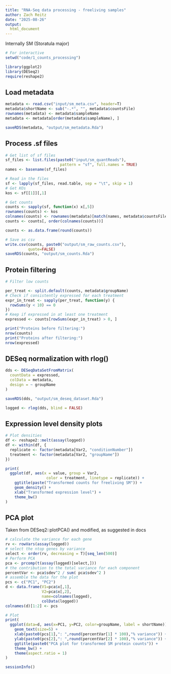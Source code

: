 ```yaml
---
title: "RNA-Seq data processing - freeliving samples"
author: Zach Reitz
date: "2025-08-26"
output:
  html_document
---
```


Internally SM (Storatula major)

```r
# For interactive
setwd("code/1_counts_processing")
```

```r
library(ggplot2)
library(DESeq2)
require(reshape2)
```


## Load metadata
```r
metadata <- read.csv("input/sm_meta.csv", header=T)
metadata$shortName <- sub("-.*", "", metadata$countsFile)
rownames(metadata) <- metadata$sampleName
metadata <- metadata[order(metadata$sampleName), ]

saveRDS(metadata, "output/sm_metadata.Rda")
```


## Process .sf files
```r
# Get list of sf files
sf_files <- list.files(paste0("input/sm_quantReads"),
                        pattern = "sf", full.names = TRUE)
names <- basename(sf_files)

# Read in the files
sf <- lapply(sf_files, read.table, sep = "\t", skip = 1)
# Get KOs
kos <- sf[[1]][,1]

# Get counts
counts <- sapply(sf, function(x) x[,5])
rownames(counts) <- kos
colnames(counts) <- rownames(metadata)[match(names, metadata$countsFile)]
counts <- counts[, order(colnames(counts))]

counts <- as.data.frame(round(counts))

# Save as csv
write.csv(counts, paste0("output/sm_raw_counts.csv"), 
          quote=FALSE)
saveRDS(counts, "output/sm_counts.Rda")
```

## Protein filtering
```r
# Filter low counts

per_treat <- split.default(counts, metadata$groupName)
# Check if consistently expressed for each treatment
expr_in_treat <- sapply(per_treat, function(y) {
  rowSums(y < 10) == 0
})
# Keep if expressed in at least one treatment
expressed <- counts[rowSums(expr_in_treat) > 0, ]

print("Proteins before filtering:")
nrow(counts)
print("Proteins after filtering:")
nrow(expressed)
```

## DESeq normalization with rlog()
```r
dds <- DESeqDataSetFromMatrix(
  countData = expressed,
  colData = metadata,
  design = ~ groupName
)

saveRDS(dds, "output/sm_deseq_dataset.Rda")

logged <- rlog(dds, blind = FALSE)
```

## Expression level density plots
```r
# Plot densities
df <- reshape2::melt(assay(logged))
df <- within(df, {
  replicate <- factor(metadata[Var2, "conditionNumber"])
  treatment <- factor(metadata[Var2, "groupName"])
})

print(
  ggplot(df, aes(x = value, group = Var2, 
                  color = treatment, linetype = replicate)) +
    ggtitle(paste("Transformed counts for freeliving SM")) +
    geom_density() +
    xlab("Transformed expression level") +
    theme_bw()
)
```

## PCA plot
Taken from DESeq2::plotPCA() and modified, as suggested in docs
```r
# calculate the variance for each gene
rv <- rowVars(assay(logged))
# select the ntop genes by variance
select <- order(rv, decreasing = T)[seq_len(500)]
# Perform PCA
pca <- prcomp(t(assay(logged)[select,]))
# the contribution to the total variance for each component
percentVar <- pca$sdev^2 / sum( pca$sdev^2 )
# assemble the data for the plot
pcs <- c("PC1", "PC2")
d <- data.frame(V1=pca$x[,1],
                V2=pca$x[,2],
                name=colnames(logged), 
                colData(logged))
colnames(d)[1:2] <- pcs

# Plot
print(
  ggplot(data=d, aes(x=PC1, y=PC2, color=groupName, label = shortName)) +
    geom_text(size=5) + 
    xlab(paste0(pcs[1],": ",round(percentVar[1] * 100),"% variance")) +
    ylab(paste0(pcs[2],": ",round(percentVar[2] * 100),"% variance")) +
    ggtitle(paste0("PCA plot for transformed SM protein counts")) +
    theme_bw() + 
    theme(aspect.ratio = 1)
)
```


```r
sessionInfo()
```